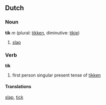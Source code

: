==Dutch==
===Noun===
'''tik''' ''m'' (plural: [[tikken]], diminutive: [[tikje]])

# [[slap]]

===Verb===
'''tik'''

# first person singular present tense of [[tikken]]

====Translations====
[[slap]], [[tick]]